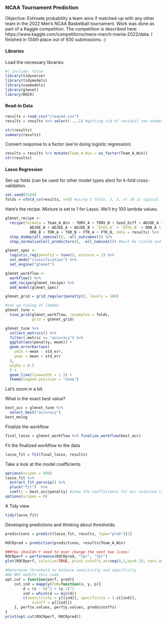 ### NCAA Tournament Prediction

Objective: Estimate probability a team wins if matched-up with any other team in the 2022 Men's NCAA Basketball tournament. Work was done as part of a Kaggle competition. The competition is described here: https://www.kaggle.com/competitions/mens-march-mania-2022/data. I finished in 134th place out of 930 submissions. :)

#### Libraries

Load the necessary libraries.

```r
#| include: false
library(tidyverse)  
library(tidymodels)
library(usemodels)
library(glmnet)
library(ROCR)
```

#### Read-In Data

```r
results = read_csv("cleaned.csv")
results = results %>% select(-...1) #getting rid of residual row number column
```

```r
str(results)
summary(results)
```

Convert response to a factor (we're doing logistic regression)

```r
results = results %>% mutate(Team_A_Win = as_factor(Team_A_Win))
str(results)
```

#### Lasso Regression

Set-up folds (can be used for other model types also) for k-fold cross-validation.

```r
set.seed(5144)
folds = vfold_cv(results, v=5) #using 5 folds, 3, 5, or 10 is typical
```

Here's the recipe. Mixture is set to 1 for Lasso. We'll try 100 lambda values.

```r
glmnet_recipe <- 
  recipe(formula = Team_A_Win ~ TORV_A + TORV_B + Seed_Diff + ADJOE_A + 
           ADJOE_B + ADJDE_A + ADJDE_B + `EFG%_A` + `EFG%_B` + ORB_A + 
           ORB_B + TOR_A + TOR_B + FTR_A + FTR_B, data = results) %>% 
  step_dummy(all_nominal(), -all_outcomes()) %>% 
  step_normalize(all_predictors(), -all_nominal()) #must be scaled and center for lasso

glmnet_spec <- 
  logistic_reg(penalty = tune(), mixture = 1) %>% 
  set_mode("classification") %>% 
  set_engine("glmnet") 

glmnet_workflow <- 
  workflow() %>% 
  add_recipe(glmnet_recipe) %>% 
  add_model(glmnet_spec) 

glmnet_grid = grid_regular(penalty(), levels = 100)

#set up tuning of lambda
glmnet_tune = 
  tune_grid(glmnet_workflow, resamples = folds, 
            grid = glmnet_grid)
```

```r
glmnet_tune %>%
  collect_metrics() %>%
  filter(.metric == "accuracy") %>%
  ggplot(aes(penalty, mean)) +
  geom_errorbar(aes(
    ymin = mean - std_err,
    ymax = mean + std_err
  ),
  alpha = 0.5
  ) +
  geom_line(linewidth = 1.5) +
  theme(legend.position = "none")
```

Let's zoom in a bit.

What is the exact best value?

```r
best_acc = glmnet_tune %>%
  select_best("accuracy")
best_mnlog
```

Finalize the workflow

```r
final_lasso = glmnet_workflow %>% finalize_workflow(best_acc)
```

Fit the finalized workflow to the data

```r
lasso_fit = fit(final_lasso, results)
```

Take a look at the model coefficients

```r
options(scipen = 999)
lasso_fit %>%
  extract_fit_parsnip() %>%
  pluck("fit")  %>% 
  coef(s = best_acc$penalty) #show the coefficients for our selected lambda value
options(scipen = 0)
```

A Tidy view

```r
tidy(lasso_fit)
```

Developing predictions and thinking about thresholds.

```r
predictions = predict(lasso_fit, results, type="prob")[2]

ROCRpred = prediction(predictions, results$Team_A_Win) 

###You shouldn't need to ever change the next two lines:
ROCRperf = performance(ROCRpred, "tpr", "fpr")
plot(ROCRperf, colorize=TRUE, print.cutoffs.at=seq(0,1,by=0.1), text.adj=c(-0.2,1.7))
```

```r
#Determine threshold to balance sensitivity and specificity
#DO NOT modify this code
opt.cut = function(perf, pred){
    cut.ind = mapply(FUN=function(x, y, p){
        d = (x - 0)^2 + (y-1)^2
        ind = which(d == min(d))
        c(sensitivity = y[[ind]], specificity = 1-x[[ind]], 
            cutoff = p[[ind]])
    }, perf@x.values, perf@y.values, pred@cutoffs)
}
print(opt.cut(ROCRperf, ROCRpred))
```
